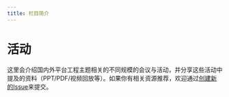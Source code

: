 ```yaml
---
title: 栏目简介
---
```


# 活动

这里会介绍国内外平台工程主题相关的不同规模的会议与活动，并分享这些活动中提及的资料（PPT/PDF/视频回放等）。如果你有相关资源推荐，欢迎通过[创建新的Issue](https://github.com/PECommunity/community/issues/new)来提交。

